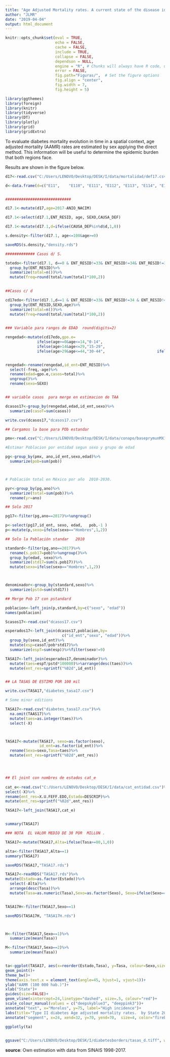 ```yaml
---
title: "Age Adjusted Mortality rates. A current state of the disease in México."
author: "JLMR"
date: "2019-04-04"
output: html_document
---
```



```r
knitr::opts_chunk$set(eval = TRUE, 
                      echo = FALSE, 
                      cache = FALSE,
                      include = TRUE,
                      collapse = FALSE,
                      dependson = NULL,
                      engine = "R", # Chunks will always have R code, unless noted
                      error = FALSE,                      
                      fig.path="Figuras/",  # Set the figure options
                      fig.align = "center", 
                      fig.width = 7,
                      fig.height = 5)
```



```r
library(ggthemes)
library(foreign)
library(knitr)
library(tidyverse)
library(DT)
library(plotly)
library(grid)
library(gridExtra)
```

To evaluate diabetes mortality evolution in time in a spatial context, age adjusted mortality (AAMR) rates are estimated by sex applying the direct method. This information will be useful to determine the epidemic burden that both regions face.

Results are shown in the figure below.

```r
d17<-read.csv("C:/Users/LENOVO/Desktop/DESK/I/data/mortalidad/def17.csv")

d<-data.frame(d=c("E11",	"E110",	"E111",	"E112",	"E113",	"E114",	"E115",	"E116",	"E117",	"E118",	"E119",	"E12",	"E120",	"E121",	"E122",	"E123",	"E124",	"E125",	"E126",	"E127",	"E128",	"E129",	"E13",	"E130",	"E131",	"E132",	"E133",	"E134",	"E135",	"E136",	"E137",	"E138",	"E139",	"E14",	"E140",	"E141",	"E142",	"E143",	"E144",	"E145",	"E146",	"E147",	"E148",	"E149"))


#############################

d17.1<-mutate(d17,age=2017-ANIO_NACIM)

d17.1<-select(d17.1,ENT_RESID, age, SEXO,CAUSA_DEF)

d17.1<-mutate(d17.1,d=ifelse(CAUSA_DEF%in%d$d,1,0))

s.density<-filter(d17.1, age<=100&age>=0)

saveRDS(s.density,"density.rds")

############# Casos d/ S.

totedo<-filter(d17.1, d==0 & ENT_RESID!=33& ENT_RESID!=34& ENT_RESID!=35& ENT_RESID!=99)%>%
  group_by(ENT_RESID)%>%
  summarize(total=n())%>%
  mutate(freq=round(total/sum(total)*100,2))

  
##Casos c/ d

cd17edo<-filter(d17.1,d==1 & ENT_RESID!=33& ENT_RESID!=34 & ENT_RESID!=35& ENT_RESID!=99)%>%
  group_by(ENT_RESID,SEXO,age)%>%
  summarize(total=n())%>%
  mutate(freq=round(total/sum(total)*100,2))
   

### Variable para rangos de EDAD  round(digits=2)

rengedad<-mutate(cd17edo,gpo.e=
              ifelse(age>=0&age<=14,"0-14",
              ifelse(age>14&age<=29,"15-29",
              ifelse(age>29&age<=44,"30-44",                       ifelse(age>44&age<=64,"45-64","65+")))))


rengedad<-rename(rengedad,id_ent=ENT_RESID)%>%
  select(-freq,-age)%>%
  rename(edad=gpo.e,casos=total)%>%
  ungroup()%>%
  rename(sexo=SEXO)


## variable casos  para merge en estimacion de TAA

dcasos17<-group_by(rengedad,edad,id_ent,sexo)%>%
  summarize(casoT=sum(casos))

write.csv(dcasos17,"dcasos17.csv")
```

```r

## Cargamos la base para POb estandar 

pmx<-read.csv("C:/Users/LENOVO/Desktop/DESK/I/data/conapo/baseprymunMX1.csv")

#Estimar Poblacion por entidad segun sexo y grupo de edad 

pg<-group_by(pmx, ano,id_ent,sexo,edad)%>%
  summarize(pob=sum(pob))



# Población total en México por año  2010-2030.

pyr<-group_by(pg,ano)%>%
  summarize(total=sum(pob))%>%
  rename(yr=ano)

## Solo 2017

pg17<-filter(pg,ano==2017)%>%ungroup() 

p<-select(pg17,id_ent, sexo, edad,   pob,-1 )
p<-mutate(p,sexo=ifelse(sexo=="Hombres",1,2))

## Solo la Población standar   2010

standard<-filter(pg,ano==2017)%>%
  rename(s.pob17=pob)%>%ungroup()%>% 
  group_by(edad, sexo)%>%
  summarize(std17=sum(s.pob17))%>%
  mutate(sexo=ifelse(sexo=="Hombres",1,2))



denominador<-group_by(standard,sexo)%>%
  summarize(pstd=sum(std17))

## Merge Pob 17 con pstandard

poblacion<-left_join(p,standard,by=c("sexo", "edad"))
names(poblacion)
```


```r

Scasos17<-read.csv("dcasos17.csv")

esperados17<-left_join(dcasos17,poblacion,by=
                         c("id_ent","sexo", "edad"))%>%
  group_by(sexo,id_ent)%>%
  mutate(esp=casoT/pob*std17)%>%
  summarize(espT=sum(esp))%>%filter(sexo!=9)

TASA17<-left_join(esperados17,denominador)%>%
  mutate(taes=espT/pstd*100000)%>%arrange(desc(taes))%>%
  mutate(ent_res=sprintf("%02d",id_ent))


## LA TASAS DE ESTIMO POR 100 mil 

write.csv(TASA17,"diabetes_tasa17.csv")

# Some minor editions

TASA17<-read.csv("diabetes_tasa17.csv")%>%
  na.omit(TAAS17)%>%
  mutate(taes=as.integer(taes))%>%
  select(-X)



TASA17<-mutate(TASA17, sexo=as.factor(sexo), 
               id_ent=as.factor(id_ent))%>%
  rename(Sexo=sexo,Tasa=taes)%>%
  mutate(ent_res=sprintf("%02d",ent_res))




## El joint con nombres de estados cat_e
 
cat_e<-read.csv("C:/Users/LENOVO/Desktop/DESK/I/data/cat_entidad.csv")%>%
select(-X)%>%
rename(ent_res=X.U.FEFF.EDO,Estado=DESCRIP)%>%
mutate(ent_res=sprintf("%02d",ent_res))

TASA17<-left_join(TASA17,cat_e)


summary(TASA17)

### NOTA  EL VALOR MEDIO DE 38 POR  MILLON .  

TASA17<-mutate(TASA17,Alta=ifelse(Tasa>=80,1,0))

alta<-filter(TASA17,Alta==1)
summary(TASA17)

saveRDS(TASA17,"TASA17.rds")
```


```r

TASA17<-readRDS("TASA17.rds")%>%
mutate(Estado=as.factor(Estado))%>%
  select(-Alta)%>%
  arrange(desc(Tasa))%>%
  mutate(Tasa=as.numeric(Tasa),Sexo=as.factor(Sexo), Sexo=ifelse(Sexo==1,"Hombre","Mujer"))


TASA17H<-filter(TASA17,Sexo==1)

saveRDS(TASA17H, "TASA17H.rds")



H<-filter(TASA17,Sexo==1)%>%
  summarize(mean(Tasa))

M<-filter(TASA17,Sexo==2)%>%
  summarize(mean(Tasa))


ta<-ggplot(TASA17, aes(x=reorder(Estado,Tasa), y=Tasa, colour=Sexo,size=Tasa))+
geom_point()+
theme_bw()+
theme(axis.text.x = element_text(angle=45, hjust=1, vjust=1))+
ylab("AAMR (100 000 hab.)")+
xlab("State")+
guides(size=FALSE)+
geom_vline(xintercept=24,linetype="dashed", size=.5, colour="red")+
scale_colour_manual(values = c("deepskyblue3", "deeppink3"))+  
annotate("text", x="Morelos", y=75, label="High incidence")+
labs(title="Type II diabetes Age adjusted mortality rates.  by State 2017. Mexico")+
annotate("segment", x=24, xend=32, y=70, yend=70,  size=4, color="firebrick1", arrow=arrow(length=unit(.2,"cm")))

ggplotly(ta)
  

ggsave("C:/Users/LENOVO/Desktop/DESK/I/diabetesborders/tasas_d.tiff", width = 25, height = 17, units = "cm",dpi=300)

```
**source**: Own estimation with data from SINAIS 1998-2017.

